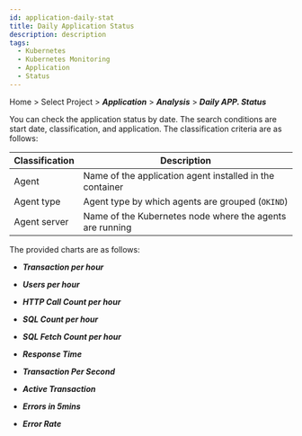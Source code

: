 ```yaml
---
id: application-daily-stat
title: Daily Application Status
description: description
tags:
  - Kubernetes
  - Kubernetes Monitoring
  - Application
  - Status
---
```


Home > Select Project > **_Application_** > **_Analysis_** > **_Daily APP. Status_**

<ImgLang img='whatap_kubernetes_application_daily_app_stat_1.png' desc='Daily Application Status' />

You can check the application status by date. The search conditions are start date, classification, and application. The classification criteria are as follows:

| Classification          | Description                                                      |
| ----------------------- | ---------------------------------------------------------------- |
| Agent                   | Name of the application agent installed in the container         |
| Agent type              | Agent type by which agents are grouped (`OKIND`)                 |
| Agent server            | Name of the Kubernetes node where the agents are running         |

The provided charts are as follows:

- **_Transaction per hour_**

- **_Users per hour_**

- **_HTTP Call Count per hour_**

- **_SQL Count per hour_**

- **_SQL Fetch Count per hour_**

- **_Response Time_**

- **_Transaction Per Second_**

- **_Active Transaction_**

- **_Errors in 5mins_**

- **_Error Rate_**
